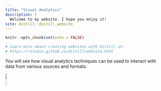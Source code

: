 ```yaml
---
title: "Visual Analytics"
description: |
  Welcome to my website. I hope you enjoy it!
site: distill::distill_website
---
```


```r
knitr::opts_chunk$set(echo = FALSE)

# Learn more about creating websites with Distill at:
# https://rstudio.github.io/distill/website.html

```

You will see how visual analytics techniques can be used to interact with data from various sources and formats.

[![](R.png){width=10% height=10%}](https://www.rstudio.com/products/rstudio/)